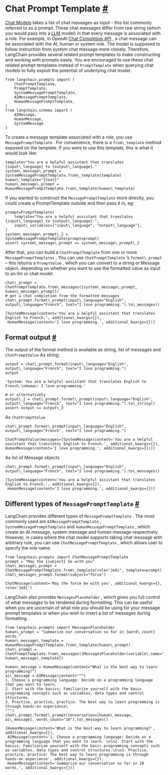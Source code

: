  Chat Prompt Template
 [#](#chat-prompt-template "Permalink to this headline")
===============================================================================
[Chat Models](../models/chat.html)
 takes a list of chat messages as input - this list commonly referred to as a prompt.
These chat messages differ from raw string (which you would pass into a
 [LLM](../models/llms.html)
 model) in that every message is associated with a role.
 For example, in OpenAI
 [Chat Completion API](https://platform.openai.com/docs/guides/chat/introduction) 
 , a chat message can be associated with the AI, human or system role. The model is supposed to follow instruction from system chat message more closely.
 Therefore, LangChain provides several related prompt templates to make constructing and working with prompts easily. You are encouraged to use these chat related prompt templates instead of
 `PromptTemplate`
 when querying chat models to fully exploit the potential of underlying chat model.
```
from langchain.prompts import (
    ChatPromptTemplate,
    PromptTemplate,
    SystemMessagePromptTemplate,
    AIMessagePromptTemplate,
    HumanMessagePromptTemplate,
)
from langchain.schema import (
    AIMessage,
    HumanMessage,
    SystemMessage
)
```
 To create a message template associated with a role, you use
 `MessagePromptTemplate`
 .
 For convenience, there is a
 `from\_template`
 method exposed on the template. If you were to use this template, this is what it would look like:
```
template="You are a helpful assistant that translates {input\_language} to {output\_language}."
system\_message\_prompt = SystemMessagePromptTemplate.from\_template(template)
human\_template="{text}"
human\_message\_prompt = HumanMessagePromptTemplate.from\_template(human\_template)
```
 If you wanted to construct the
 `MessagePromptTemplate`
 more directly, you could create a PromptTemplate outside and then pass it in, eg:
```
prompt=PromptTemplate(
    template="You are a helpful assistant that translates {input\_language} to {output\_language}.",
    input\_variables=["input\_language", "output\_language"],
)
system\_message\_prompt\_2 = SystemMessagePromptTemplate(prompt=prompt)
assert system\_message\_prompt == system\_message\_prompt\_2
```
 After that, you can build a
 `ChatPromptTemplate`
 from one or more
 `MessagePromptTemplates`
 . You can use
 `ChatPromptTemplate`
 ’s
 `format\_prompt`
 – this returns a
 `PromptValue`
 , which you can convert to a string or Message object, depending on whether you want to use the formatted value as input to an llm or chat model.
```
chat\_prompt = ChatPromptTemplate.from\_messages([system\_message\_prompt, human\_message\_prompt])
# get a chat completion from the formatted messages
chat\_prompt.format\_prompt(input\_language="English", output\_language="French", text="I love programming.").to\_messages()
```
```
[SystemMessage(content='You are a helpful assistant that translates English to French.', additional_kwargs={}),
 HumanMessage(content='I love programming.', additional_kwargs={})]
```
 Format output
 [#](#format-output "Permalink to this headline")
-----------------------------------------------------------------
 The output of the format method is available as string, list of messages and
 `ChatPromptValue`
 As string:
```
output = chat\_prompt.format(input\_language="English", output\_language="French", text="I love programming.")
output
```
```
'System: You are a helpful assistant that translates English to French.\nHuman: I love programming.'
```
```
# or alternatively 
output\_2 = chat\_prompt.format\_prompt(input\_language="English", output\_language="French", text="I love programming.").to\_string()
assert output == output\_2
```
 As
 `ChatPromptValue`
```
chat\_prompt.format\_prompt(input\_language="English", output\_language="French", text="I love programming.")
```
```
ChatPromptValue(messages=[SystemMessage(content='You are a helpful assistant that translates English to French.', additional_kwargs={}), HumanMessage(content='I love programming.', additional_kwargs={})])
```
 As list of Message objects
```
chat\_prompt.format\_prompt(input\_language="English", output\_language="French", text="I love programming.").to\_messages()
```
```
[SystemMessage(content='You are a helpful assistant that translates English to French.', additional_kwargs={}),
 HumanMessage(content='I love programming.', additional_kwargs={})]
```
 Different types of
 `MessagePromptTemplate`
[#](#different-types-of-messageprompttemplate "Permalink to this headline")
-------------------------------------------------------------------------------------------------------------------------
 LangChain provides different types of
 `MessagePromptTemplate`
 . The most commonly used are
 `AIMessagePromptTemplate`
 ,
 `SystemMessagePromptTemplate`
 and
 `HumanMessagePromptTemplate`
 , which create an AI message, system message and human message respectively.
 However, in cases where the chat model supports taking chat message with arbitrary role, you can use
 `ChatMessagePromptTemplate`
 , which allows user to specify the role name.
```
from langchain.prompts import ChatMessagePromptTemplate
prompt = "May the {subject} be with you"
chat\_message\_prompt = ChatMessagePromptTemplate.from\_template(role="Jedi", template=prompt)
chat\_message\_prompt.format(subject="force")
```
```
ChatMessage(content='May the force be with you', additional_kwargs={}, role='Jedi')
```
 LangChain also provides
 `MessagesPlaceholder`
 , which gives you full control of what messages to be rendered during formatting. This can be useful when you are uncertain of what role you should be using for your message prompt templates or when you wish to insert a list of messages during formatting.
```
from langchain.prompts import MessagesPlaceholder
human\_prompt = "Summarize our conversation so far in {word\_count} words."
human\_message\_template = HumanMessagePromptTemplate.from\_template(human\_prompt)
chat\_prompt = ChatPromptTemplate.from\_messages([MessagesPlaceholder(variable\_name="conversation"), human\_message\_template])
```
```
human\_message = HumanMessage(content="What is the best way to learn programming?")
ai\_message = AIMessage(content="""\
1. Choose a programming language: Decide on a programming language that you want to learn. 
2. Start with the basics: Familiarize yourself with the basic programming concepts such as variables, data types and control structures.
3. Practice, practice, practice: The best way to learn programming is through hands-on experience\
""")
chat\_prompt.format\_prompt(conversation=[human\_message, ai\_message], word\_count="10").to\_messages()
```
```
[HumanMessage(content='What is the best way to learn programming?', additional_kwargs={}),
 AIMessage(content='1. Choose a programming language: Decide on a programming language that you want to learn. \n\n2. Start with the basics: Familiarize yourself with the basic programming concepts such as variables, data types and control structures.\n\n3. Practice, practice, practice: The best way to learn programming is through hands-on experience', additional_kwargs={}),
 HumanMessage(content='Summarize our conversation so far in 10 words.', additional_kwargs={})]
```